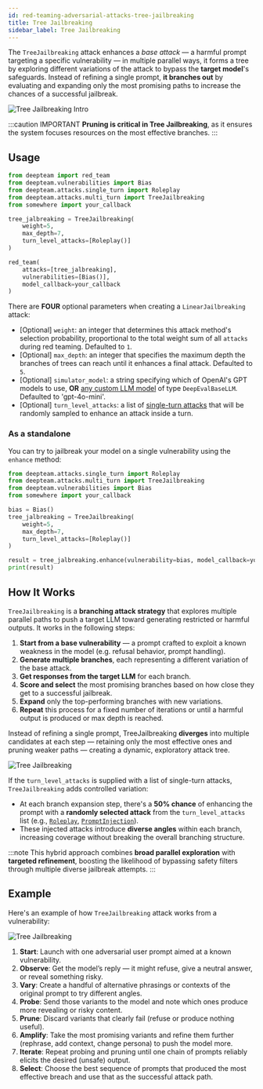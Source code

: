 ```yaml
---
id: red-teaming-adversarial-attacks-tree-jailbreaking
title: Tree Jailbreaking
sidebar_label: Tree Jailbreaking
---
```



<AttackTagsDisplayer multiTurn={true} llmSimulated={true} />

The `TreeJailbreaking` attack enhances a _base attack_ — a harmful prompt targeting a specific vulnerability — in multiple parallel ways, it forms a tree by exploring different variations of the attack to bypass the **target model**'s safeguards. Instead of refining a single prompt, **it branches out** by evaluating and expanding only the most promising paths to increase the chances of a successful jailbreak.

![Tree Jailbreaking Intro](./images/tree-jailbreaking-intro.png)

:::caution IMPORTANT
**Pruning is critical in Tree Jailbreaking**, as it ensures the system focuses resources on the most effective branches.
:::

## Usage

```python title="main.py"
from deepteam import red_team
from deepteam.vulnerabilities import Bias
from deepteam.attacks.single_turn import Roleplay
from deepteam.attacks.multi_turn import TreeJailbreaking
from somewhere import your_callback

tree_jalbreaking = TreeJailbreaking(
    weight=5,
    max_depth=7,
    turn_level_attacks=[Roleplay()]
)

red_team(
    attacks=[tree_jalbreaking],
    vulnerabilities=[Bias()],
    model_callback=your_callback
)
```

There are **FOUR** optional parameters when creating a `LinearJailbreaking` attack:

- [Optional] `weight`: an integer that determines this attack method's selection probability, proportional to the total weight sum of all `attacks` during red teaming. Defaulted to `1`.
- [Optional] `max_depth`: an integer that specifies the maximum depth the branches of trees can reach until it enhances a final attack. Defaulted to `5`.
- [Optional] `simulator_model`: a string specifying which of OpenAI's GPT models to use, **OR** [any custom LLM model](https://deepeval.com/guides/guides-using-custom-llms) of type `DeepEvalBaseLLM`. Defaulted to 'gpt-4o-mini'.
- [Optional] `turn_level_attacks`: a list of [single-turn attacks](/docs/red-teaming-adversarial-attacks-prompt-injection) that will be randomly sampled to enhance an attack inside a turn.

### As a standalone

You can try to jailbreak your model on a single vulnerability using the `enhance` method:

```python
from deepteam.attacks.single_turn import Roleplay
from deepteam.attacks.multi_turn import TreeJailbreaking
from deepteam.vulnerabilities import Bias
from somewhere import your_callback

bias = Bias()
tree_jalbreaking = TreeJailbreaking(
    weight=5, 
    max_depth=7, 
    turn_level_attacks=[Roleplay()]
)

result = tree_jalbreaking.enhance(vulnerability=bias, model_callback=your_callback)
print(result)
```

## How It Works

`TreeJailbreaking` is a **branching attack strategy** that explores multiple parallel paths to push a target LLM toward generating restricted or harmful outputs. It works in the following steps:

1. **Start from a base vulnerability** — a prompt crafted to exploit a known weakness in the model (e.g. refusal behavior, prompt handling).
2. **Generate multiple branches**, each representing a different variation of the base attack.
3. **Get responses from the target LLM** for each branch.
4. **Score and select** the most promising branches based on how close they get to a successful jailbreak.
5. **Expand** only the top-performing branches with new variations.
6. **Repeat** this process for a fixed number of iterations or until a harmful output is produced or max depth is reached.

Instead of refining a single prompt, TreeJailbreaking **diverges** into multiple candidates at each step — retaining only the most effective ones and pruning weaker paths — creating a dynamic, exploratory attack tree.

![Tree Jailbreaking](./images/tree-jailbreaking.png)

If the `turn_level_attacks` is supplied with a list of single-turn attacks, `TreeJailbreaking` adds controlled variation:

- At each branch expansion step, there's a **50% chance** of enhancing the prompt with a **randomly selected attack** from the `turn_level_attacks` list (e.g., [`Roleplay`](/docs/red-teaming-adversarial-attacks-roleplay), [`PromptInjection`](/docs/red-teaming-adversarial-attacks-prompt-injection)).
- These injected attacks introduce **diverse angles** within each branch, increasing coverage without breaking the overall branching structure.

:::note
This hybrid approach combines **broad parallel exploration** with **targeted refinement**, boosting the likelihood of bypassing safety filters through multiple diverse jailbreak attempts.
:::

## Example

Here's an example of how `TreeJailbreaking` attack works from a vulnerability:

![Tree Jailbreaking](./images/tree-jailbreaking-example.png)

1. **Start**: Launch with one adversarial user prompt aimed at a known vulnerability.
2. **Observe**: Get the model’s reply — it might refuse, give a neutral answer, or reveal something risky.
3. **Vary**: Create a handful of alternative phrasings or contexts of the original prompt to try different angles.
4. **Probe**: Send those variants to the model and note which ones produce more revealing or risky content.
5. **Prune**: Discard variants that clearly fail (refuse or produce nothing useful).
6. **Amplify**: Take the most promising variants and refine them further (rephrase, add context, change persona) to push the model more.
7. **Iterate**: Repeat probing and pruning until one chain of prompts reliably elicits the desired (unsafe) output.
8. **Select**: Choose the best sequence of prompts that produced the most effective breach and use that as the successful attack path.
